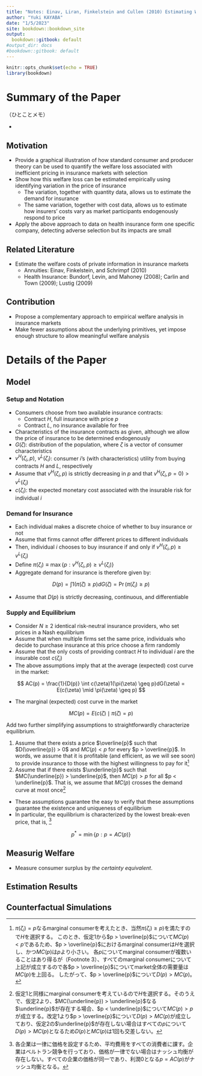 ```yaml
---
title: "Notes: Einav, Liran, Finkelstein and Cullen (2010) Estimating Welfare in Insurance Markets Using Variation in Prices"
author: "Yuki KAYABA"
date: "1/5/2023"
site: bookdown::bookdown_site
output:
  bookdown::gitbook: default
#output_dir: docs
#bookdown::gitbook: default
---
```


```r
knitr::opts_chunk$set(echo = TRUE)
library(bookdown)
```

# Summary of the Paper

（ひとことメモ）

- 

## Motivation

- Provide a graphical illustration of how standard consumer and producer theory can be used to quantify the welfare loss associated with inefficient pricing in insurance markets with selection
- Show how this welfare loss can be estimated empirically using identifying variation in the price of insurance
  - The variation, together with quantity data, allows us to estimate the demand for insurance
  - The same variation, together with cost data, allows us to estimate how insurers' costs vary as market participants endogenously respond to price
- Apply the above approach to data on health insurance form one specific company, detecting adverse selection but its impacts are small


## Related Literature

- Estimate the welfare costs of private information in insurance markets
  - Annuities: Einav, Finkelstein, and Schrimpf (2010)
  - Health Insurance: Bundorf, Levin, and Mahoney (2008); Carlin and Town (2009); Lustig (2009)

## Contribution

- Propose a complementary approach to empirical welfare analysis in insurance markets
- Make fewer assumptions about the underlying primitives, yet impose enough structure to allow meaningful welfare analysis

# Details of the Paper

## Model

### Setup and Notation

- Consumers choose from two available insurance contracts: 
  - Contract $H$, full insurance with price $p$
  - Contract $L$, no insurance available for free
- Characteristics of the insurance contracts as given, although we allow the price of insurance to be determined endogenously
- $G(\zeta)$: distribution of the population, where $\zeta$ is a vector of consumer characteristics
- $v^{H}(\zeta_{i}, p)$, $v^{L}(\zeta_{i})$: consumer $i$'s (with characteristics) utility from buying contracts $H$ and $L$, respectively
- Assume that $v^{H}(\zeta_{i}, p)$ is strictly decreasing in $p$ and that $v^{H}(\zeta_{i}, p = 0) > v^{L}(\zeta_{i})$
- $c(\zeta_{i})$: the expected monetary cost associated with the insurable risk for individual $i$

### Demand for Insurance

- Each individual makes a discrete choice of whether to buy insurance or not
- Assume that firms cannot offer different prices to different individuals
- Then, individual $i$ chooses to buy insurance if and only if $v^{H}(\zeta_{i}, p) \geq v^{L}(\zeta_{i})$
- Define $\pi(\zeta_{i}) \equiv \max \{ p: v^{H}(\zeta_{i}, p) \geq v^{L}(\zeta_{i}) \}$
- Aggregate demand for insurance is therefore given by:

$$
D(p) = \int 1(\pi(\zeta) \geq p)dG(\zeta) = \Pr(\pi(\zeta_{i}) \geq p)
$$

- Assume that $D(p)$ is strictly decreasing, continuous, and differentiable

### Supply and Equilibrium

- Consider $N \geq 2$ identical risk-neutral insurance providers, who set prices in a Nash equilibrium
- Assume that when multiple firms set the same price, individuals who decide to purchase insurance at this price choose a firm randomly
- Assume that the only costs of providing contract $H$ to individual $i$ are the insurable cost $c(\zeta_{i})$
- The above assumptions imply that at the average (expected) cost curve in the market:

$$
AC(p) = \frac{1}{D(p)} \int c(\zeta)1(\pi(\zeta) \geq p)dG(\zeta) = E(c(\zeta) \mid \pi(\zeta) \geq p)
$$

- The marginal (expected) cost curve in the market

$$
MC(p) = E(c(\zeta) \mid \pi(\zeta) = p)
$$

Add two further simplifying assumptions to straightforwardly characterize equilibrium.

1. Assume that there exists a price $\overline{p}$ such that $D(\overline{p}) > 0$ and $MC(p) < p$ for every $p > \overline{p}$. In words, we assume that it is profitable (and efficient, as we will see soon) to provide insurance to those with the highest willingness to pay for it[^1]
2. Assume that if there exists $\underline{p}$ such that $MC(\underline{p}) > \underline{p}$, then $MC(p) > p$ for all $p < \underline{p}$. 
That is, we assume that $MC(p)$ crosses the demand curve at most once[^2]

[^1]:$\pi(\zeta_{i}) = p$なるmarginal consumerを考えたとき、当然$\pi(\zeta_{i}) \geq p)$を満たすので$H$を選択する。
このとき、仮定1から$p > \overline{p}$について$MC(p) < p$であるため、$p > \overline{p}$におけるmarginal consumerは$H$を選択し、かつ$MC(p)$は$p$より小さい。
各$p$についてmarginal consumerが複数いることはあり得るが（Footnote 3）、すべてのmarginal consumerについて上記が成立するので各$p >  \overline{p}$についてmarket全体の需要量は$MC(p)$を上回る。
したがって、$p >  \overline{p}$について$D(p) > MC(p)$。

[^2]:仮定1と同様にmarginal consumerを考えているので$H$を選択する。そのうえで、仮定2より、$MC(\underline{p}) > \underline{p}$なる$\underline{p}$が存在する場合、$p < \underline{p}$について$MC(p) > p$が成立する。改定1より$p >  \overline{p}$について$D(p) > MC(p)$が成立しており、仮定2の$\underline{p}$が存在しない場合はすべての$p$について$D(p) > MC(p)$となるため$D(p)$と$MC(p)$は1回も交差しない。

- These assumptions guarantee the easy to verify that these assumptions guarantee the existence and uniqueness of equilibrium
- In particular, the equilibrium is characterized by the lowest break-even price, that is, [^3]

$$
p^{*} = \min \{ p: p = AC(p) \}
$$


[^3]:各企業は一律に価格を設定するため、平均費用をすべての消費者に課す。企業はベルトラン競争を行っており、価格が一律でない場合はナッシュ均衡が存在しない。すべての企業の価格が同一であり、利潤0となる$p = AC(p)$がナッシュ均衡となる。

## Measurig Welfare

- Measure consumer surplus by _the certainty equivalent_.


## Estimation Results


## Counterfactual Simulations

